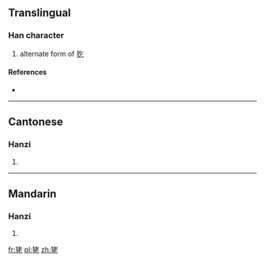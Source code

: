 ==Translingual==

===Han character===
{{Han char|rn=94|rad=犬|as=06|sn=9|four=4421<sub>1</sub>|canj=大竹十大心 (KHJKP)}}
#{{defn|Han|sort=犬06}} alternate form of [[犵]]

====References====
* {{Han ref|kx=0711.080|dkj=20394|dj=1123.070|hdz=21343.030|uh=72EB|ud=29419|bh=CFC1|bd=53185}}

----

==Cantonese==

===Hanzi===
{{yue-hanzi|jyut=|y=lou5}}

# {{defn|Cantonese|sort=犬06}}

----

==Mandarin==

===Hanzi===
{{cmn-hanzi|pin=[[lǎo]] ([[lao3]])|wg=lao<sup>3</sup>}}

# {{defn|Mandarin|sort=犬06}}

[[fr:狫]]
[[pl:狫]]
[[zh:狫]]